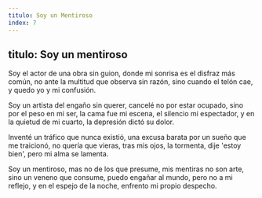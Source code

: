 ```yaml
---
titulo: Soy un Mentiroso
index: 7
---
```

titulo: Soy un mentiroso
---

Soy el actor de una obra sin guion,
donde mi sonrisa es el disfraz más común,
no ante la multitud que observa sin razón,
sino cuando el telón cae, y quedo yo y mi confusión.

Soy un artista del engaño sin querer,
cancelé no por estar ocupado, sino por el peso en mi ser,
la cama fue mi escena, el silencio mi espectador,
y en la quietud de mi cuarto, la depresión dictó su dolor.

Inventé un tráfico que nunca existió,
una excusa barata por un sueño que me traicionó,
no quería que vieras, tras mis ojos, la tormenta,
dije 'estoy bien', pero mi alma se lamenta.

Soy un mentiroso, mas no de los que presume,
mis mentiras no son arte, sino un veneno que consume,
puedo engañar al mundo, pero no a mi reflejo,
y en el espejo de la noche, enfrento mi propio despecho.
